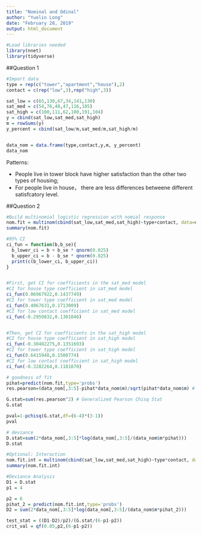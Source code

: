 ```yaml
---
title: "Nominal and Odinal"
author: "Yuelin Long"
date: "February 28, 2019"
output: html_document
---
```


```r
#Load libraries needed
library(nnet)
library(tidyverse)
```



##Question 1
```r
#Import data
type = rep(c("tower","apartment","house"),2)
contact = c(rep("low",3),rep("high",3))

sat_low = c(65,130,67,34,141,130)
sat_med = c(54,76,48,47,116,105)
sat_high = c(100,111,62,100,191,104)
y = cbind(sat_low,sat_med,sat_high)
m = rowSums(y)
y_percent = cbind(sat_low/m,sat_med/m,sat_high/m)


data_nom = data.frame(type,contact,y,m, y_percent)
data_nom

```

Patterns:

+ People live in tower block have higher satisfaction than the other two types of housing;
+ For people live in house， there are less differences betweene different satisfcatory level.


##Question 2

```r
#Build multinomial logistic regression with nomial response
nom.fit = multinom(cbind(sat_low,sat_med,sat_high)~type+contact, data=data_nom)
summary(nom.fit)
```


```r
#95% CI
ci_fun = function(b,b_se){
  b_lower_ci = b + b_se * qnorm(0.025)
  b_upper_ci = b - b_se * qnorm(0.025)
  print(c(b_lower_ci, b_upper_ci))
}


#First, get CI for coefficients in the sat_med model
#CI for house type coefficient in sat_med model
ci_fun(0.06967922,0.1437749)
#CI for tower type coefficient in sat_med model
ci_fun(0.4067631,0.1713009)
#CI for low contact coefficient in sat_med model
ci_fun(-0.2959832,0.1301046)


#Then, get CI for coefficients in the sat_high model
#CI for house type coefficient in sat_high model
ci_fun(-0.30402275,0.1351693)
#CI for tower type coefficient in sat_high model
ci_fun(0.6415948,0.1500774)
#CI for low contact coefficient in sat_high model
ci_fun(-0.3282264,0.1181870)
```


```r
# goodness of fit
pihat=predict(nom.fit,type='probs') 
res.pearson=(data_nom[,3:5]-pihat*data_nom$m)/sqrt(pihat*data_nom$m) # pearson residuals 

G.stat=sum(res.pearson^2) # Generalized Pearson Chisq Stat
G.stat

pval=1-pchisq(G.stat,df=(6-4)*(3-1))
pval

# deviance
D.stat=sum(2*data_nom[,3:5]*log(data_nom[,3:5]/(data_nom$m*pihat)))
D.stat
```



```r
#Optional: Interaction
nom.fit.int = multinom(cbind(sat_low,sat_med,sat_high)~type*contact, data=data_nom)
summary(nom.fit.int)

#Deviance Analysis
D1 = D.stat
p1 = 4

p2 = 6
pihat_2 = predict(nom.fit.int,type='probs') 
D2 = sum(2*data_nom[,3:5]*log(data_nom[,3:5]/(data_nom$m*pihat_2)))

test_stat = ((D1-D2)/p2)/(G.stat/(6-p1-p2))
crit_val = qf(0.05,p2,(6-p1-p2))
```




